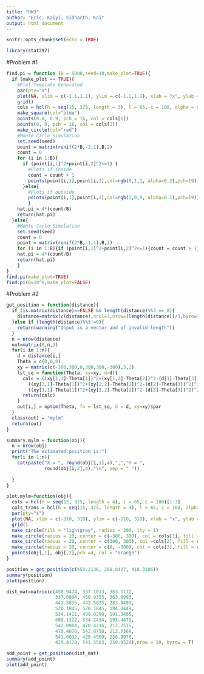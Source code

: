 ```yaml
---
title: "HW3"
author: "Eric, Kaiyi, Sidharth, Kai"
output: html_document
---
```


```r
knitr::opts_chunk$set(echo = TRUE)
```
```r
library(stat297)
```


#Problem #1

```r
find.pi = function (B = 5000,seed=10,make_plot=TRUE){
  if (make_plot == TRUE){
    #Plot Template Generated
    par(pty="s")
    plot(NA, xlim = c(-1.1,1.1), ylim = c(-1.1,1.1), xlab = "x", ylab = "y")
    grid()
    cols = hcl(h = seq(15, 375, length = 3), l = 65, c = 100, alpha = 0.2)[1:2]
    make_square(col="blue")
    points(0.8, 0.9, pch = 16, col = cols[1])
    points(0, 0, pch = 16, col = cols[2])
    make_circle(col="red")
    #Monte Carlo Simulation
    set.seed(seed)
    point = matrix(runif(2*B,-1,1),B,2)
    count = 0
    for (i in 1:B){
      if (point[i,1]^2+point[i,2]^2<=1) {
        #Plots if inside
        count = count + 1
        points(point[i,1],point[i,2],col=rgb(0,1,1, alpha=0.2),pch=19)
      }else{
        #Plots if outside
        points(point[i,1],point[i,2],col=rgb(1,0,0, alpha=0.1),pch=19)}
        }
    hat.pi = 4*(count/B)
    return(hat.pi)  
  }else{
    #Monte Carlo Simulation
    set.seed(seed)
    count = 0
    point = matrix(runif(2*B,-1,1),B,2)
    for (i in 1:B){if (point[i,1]^2+point[i,2]^2<=1){count = count + 1}}
    hat.pi = 4*(count/B)
    return(hat.pi)
    }
}
find.pi(make_plot=TRUE)
find.pi(B=10^8,make_plot=FALSE)
```

#Problem #2


```r
get_position = function(distance){
  if (is.matrix(distance)==FALSE && length(distance)%%3 == 0){
    distance=matrix(c(distance),ncol=3,nrow=(length(distance))/3,byrow=T)
  }else if (length(distance)%%3!=0){
    return(warning("Input is a vector and of invalid length"))
  }
  n = nrow(distance)
  out=matrix(0,n,3)
  for(i in 1:n){
    d = distance[i,]
    Theta = c(0,0,0)
    xy = matrix(c(-300,300,0,300,300,-300),3,2)
    lst_sq = function(Theta, xy=xy, d=d){
      calc = ((xy[1,1]-Theta[1])^2+(xy[1,2]-Theta[2])^2-(d[1]-Theta[3])^2)^2+
        ((xy[2,1]-Theta[1])^2+(xy[2,2]-Theta[2])^2-(d[2]-Theta[3])^2)^2+
        ((xy[3,1]-Theta[1])^2+(xy[3,2]-Theta[2])^2-(d[3]-Theta[3])^2)^2
      return(calc)
    }
    out[i,] = optim(Theta, fn = lst_sq, d = d, xy=xy)$par
  }
  class(out) = "mylm"
  return(out)
}

summary.mylm = function(obj){
  n = nrow(obj)
  print("The estimated position is:")
  for(i in 1:n){
    cat(paste("X = ", round(obj[i,1],4),",","Y = ", 
              round(obj[i,2],4),"\n", sep = " "))
    
  }
}

plot.mylm=function(obj){
  cols = hcl(h = seq(15, 375, length = 4), l = 65, c = 100)[1:3]
  cols_trans = hcl(h = seq(15, 375, length = 4), l = 65, c = 100, alpha = 0.15)[1:3]
  par(pty="s")
  plot(NA, xlim = c(-310, 310), ylim = c(-310, 310), xlab = "x", ylab = "y")
  grid()
  make_circle(fill = "lightgrey", radius = 200, lty = 1)
  make_circle(radius = 20, center = c(-300, 300), col = cols[1], fill = cols[1])
  make_circle(radius = 20, center = c(300, 300), col =cols[2], fill = cols[2])
  make_circle(radius = 20, center = c(0, -300), col = cols[3], fill = cols[3])
  points(obj[,1], obj[,2],pch =4, col = "orange")
}

position = get_position(c(453.2136, 288.8427, 418.3106))
summary(position)
plot(position)

dist_mat=matrix(c(458.9474, 337.1013, 363.1112,
                  337.0894, 458.9355, 363.0993,
                  442.5835, 442.5835, 283.9493,
                  520.1845, 520.1845, 184.0449,
                  534.1411, 499.0299, 191.3455,
                  499.1322, 534.2434, 191.4479,
                  542.0904, 470.4216, 212.7515,
                  470.4070, 542.0758, 212.7369,
                  541.6032, 429.4569, 250.9978,
                  429.4120, 541.5583, 250.9528),nrow = 10, byrow = T)

add_point = get_position(dist_mat)
summary(add_point)
plot(add_point)
```
